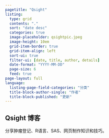 ```yaml
---
pagetitle: "Qsight"
listing:
  type: grid
  contents: "."
  sort: "date desc"
  categories: true
  image-placeholder: qsightpic.jpeg
  image-height: 10em
  grid-item-border: true
  grid-item-align: left
  sort-ui: true
  filter-ui: [date, title, author, details]
  date-format: "YYYY-MM-DD"
  page-size: 6
  feed: true
page-layout: full
language:
  listing-page-field-categories: "分类"
  title-block-author-single: "作者"
  title-block-published: "更新"
---
```


## Qsight 博客

分享肿瘤登记、R语言、SAS、网页制作知识和技巧。